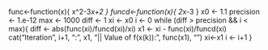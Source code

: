 func<-function(x){
    x^2-3*x+2
  }
funcd<-function(x){
    2*x-3
  }
x0 <- 1.1
precision <- 1.e-12
max <- 1000
diff <- 1
xi <- x0
i <- 0
while (diff > precision && i < max){
    diff <- abs(func(xi)/funcd(xi)/xi)
    x1 <- xi - func(xi)/funcd(xi)
    cat("Iteration ", i+1, ":", x1, "|| Value of f(x(k)): ", func(x1), "\n")
    xi<-x1
    i <- i+1
  }


